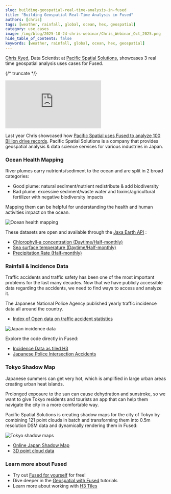 ```yaml
---
slug: building-geospatial-real-time-analysis-in-fused
title: "Building Geospatial Real-Time Analysis in Fused"
authors: [chris]
tags: [weather, rainfall, global, ocean, hex, geospatial]
category: use_cases
image: /img/blog/2025-10-24-chris-webinar/Chris_Webinar_Oct_2025.png
hide_table_of_contents: false
keywords: [weather, rainfall, global, ocean, hex, geospatial]
---
```


[Chris Kyed](https://www.linkedin.com/in/christopher-kyed-1388aa156/), Data Scientist at [Pacific Spatial Solutions](https://www.pacificspatial.com/), showcases 3 real time geospatial analysis uses cases for Fused. 

{/* truncate */}
<iframe 
    style={{
        width: "100%",
        maxWidth: "800px", 
        aspectRatio: "16/9",
        height: "auto",
        margin: "0 auto 2rem auto",
        display: "block"
    }}
    src="https://www.youtube.com/embed/0iYtFRSR9PE" 
    title="YouTube video player" 
    frameBorder="0" 
    allow="accelerometer; autoplay; clipboard-write; encrypted-media; gyroscope; picture-in-picture; web-share" 
    referrerPolicy="strict-origin-when-cross-origin" 
    allowFullScreen>
</iframe>

Last year Chris showcased how [Pacific Spatial uses Fused to analyze 100 Billion drive records](/blog/analyzing-traffic-speeds). Pacific Spatial Solutions is a company that provides geospatial analysis & data science services for various industries in Japan.

### Ocean Health Mapping

River plumes carry nutrients/sediment to the ocean and are split in 2 broad categories:
- Good plume: natural sediment/nutrient redistribute & add biodiversity
- Bad plume: excessive sediment/waste water and toxins/agricultural fertilizer with negative biodiversity impacts

Mapping them can be helpful for understanding the health and human activities impact on the ocean.

![Ocean health mapping](/img/blog/2025-10-24-chris-webinar/chris_webinar_ocean_health.png)


These datasets are open and available through the [Jaxa Earth API](https://data.earth.jaxa.jp/en/) :
- [Chlorophyll-a concentration (Daytime/Half-monthly)](https://data.earth.jaxa.jp/en/datasets/#/id/JAXA.G-Portal_GCOM-C.SGLI_standard.L3-CHLA.daytime.v3_global_half-monthly)
- [Sea surface temperature (Daytime/Half-monthly)](https://data.earth.jaxa.jp/en/datasets/#/id/JAXA.G-Portal_GCOM-C.SGLI_standard.L3-SST.daytime.v3_global_half-monthly)
- [Precipitation Rate (Half-monthly)](https://data.earth.jaxa.jp/en/datasets/#/id/JAXA.EORC_GSMaP_standard.Gauge.00Z-23Z.v6_half-monthly)


### Rainfall & Incidence Data

Traffic accidents and traffic safety has been one of the most important problems for the last many decades. Now that we have publicly accessible data regarding the accidents, we need to find ways to access and analyze it.

The Japanese National Police Agency published yearly traffic incidence data all around the country. 

- [Index of Open data on traffic accident statistics](https://www.npa.go.jp/publications/statistics/koutsuu/opendata/index_opendata.html)

![Japan incidence data](/img/blog/2025-10-24-chris-webinar/japan_incidence_data.png)


Explore the code directly in Fused:
- [Incidence Data as tiled H3](https://www.fused.io/workbench/udf/catalog/community_max_html_accident_h3_tile-565a9469-8557-4415-a964-9b5da4cb49f5)
- [Japanese Police Intersection Accidents](https://www.fused.io/workbench/udf/catalog/community_max_JP_intersection_accidents-c96ff8c6-9fae-4532-9f49-7c0be0134beb)


### Tokyo Shadow Map

Japanese summers can get very hot, which is amplified in large urban areas creating urban heat islands. 

Prolonged exposure to the sun can cause dehydration and sunstroke, so we want to give Tokyo residents and tourists an app that can help them navigate the city in a more comfortable way.

Pacific Spatial Solutions is creating shadow maps for the city of Tokyo by combining 121 point clouds in batch and transforming them into 0.5m resolution DSM data and dynamically rendering them in Fused:

![Tokyo shadow maps](/img/blog/2025-10-24-chris-webinar/tokyo_shadow_maps.png)

- [Online Japan Shadow Map](https://tokyooasis.com/search.html?category=idea)
- [3D point cloud data](https://3dview.tokyo-digitaltwin.metro.tokyo.lg.jp/)


### Learn more about Fused

- Try out [Fused for yourself](https://www.fused.io/workbench) for free!
- Dive deeper in the [Geospatial with Fused](/tutorials/Geospatial%20with%20Fused/) tutorials
- Learn more about working with [H3 Tiles](/tutorials/Geospatial%20with%20Fused/h3-tiling)